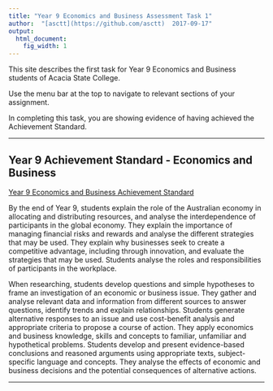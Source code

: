 ```yaml
---
title: "Year 9 Economics and Business Assessment Task 1"
author:  "[asctt](https://github.com/asctt)  2017-09-17"
output:
  html_document:
    fig_width: 1
---
```



This site describes the first task for Year 9 Economics and Business students of Acacia State College.   

Use the menu bar at the top to navigate to relevant sections of your assignment.   

In completing this task, you are showing evidence of having achieved the Achievement Standard.   

---

## Year 9 Achievement Standard  - Economics and Business

[Year 9 Economics and Business Achievement Standard](https://www.australiancurriculum.edu.au/f-10-curriculum/humanities-and-social-sciences/economics-and-business/?year=12559&strand=Economics+and+Business+Knowledge+and+Understanding&strand=Economics+and+Business+Skills&capability=ignore&capability=Literacy&capability=Numeracy&capability=Information+and+Communication+Technology+%28ICT%29+Capability&capability=Critical+and+Creative+Thinking&capability=Personal+and+Social+Capability&capability=Ethical+Understanding&capability=Intercultural+Understanding&priority=ignore&priority=Aboriginal+and+Torres+Strait+Islander+Histories+and+Cultures&priority=Asia+and+Australia%E2%80%99s+Engagement+with+Asia&priority=Sustainability&elaborations=true&elaborations=false&scotterms=false&isFirstPageLoad=false)

By the end of Year 9, students explain the role of the Australian economy in allocating and distributing resources, and analyse the interdependence of participants in the global economy. They explain the importance of managing financial risks and rewards and analyse the different strategies that may be used. They explain why businesses seek to create a competitive advantage, including through innovation, and evaluate the strategies that may be used. Students analyse the roles and responsibilities of participants in the workplace.   

When researching, students develop questions and simple hypotheses to frame an investigation of an economic or business issue. They gather and analyse relevant data and information from different sources to answer questions, identify trends and explain relationships. Students generate alternative responses to an issue and use cost-benefit analysis and appropriate criteria to propose a course of action. They apply economics and business knowledge, skills and concepts to familiar, unfamiliar and hypothetical problems. Students develop and present evidence-based conclusions and reasoned arguments using appropriate texts, subject-specific language and concepts. They analyse the effects of economic and business decisions and the potential consequences of alternative actions.

---